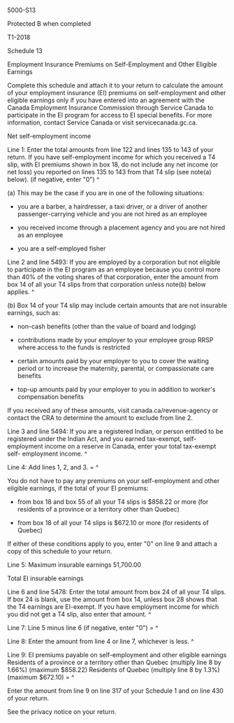 ﻿5000-S13 
 
Protected B when completed 
 
T1-2018 
 
Schedule 13 
 
Employment Insurance Premiums on Self-Employment and Other Eligible Earnings 
 
Complete this schedule and attach it to your return to calculate the amount 
of your employment insurance (EI) premiums on self-employment and other 
eligible earnings only if you have entered into an agreement with the Canada 
Employment Insurance Commission through Service Canada to participate in the 
EI program for access to EI special benefits. For more information, contact 
Service Canada or visit servicecanada.gc.ca. 
 
Net self-employment income 
 
Line 1: Enter the total amounts from line 122 and lines 135 to 143 of your 
return. If you have self-employment income for which you received a T4 slip, 
with EI premiums shown in box 18, do not include any net income (or net loss) 
you reported on lines 135 to 143 from that T4 slip (see note(a) below). (if 
negative, enter "0") ^
 
(a) This may be the case if you are in one of the following situations: 
 
- you are a barber, a hairdresser, a taxi driver, or a driver of another 
passenger-carrying vehicle and you are not hired as an employee 
 
- you received income through a placement agency and you are not hired as an 
employee 
 
- you are a self-employed fisher 
 
Line 2 and line 5493: If you are employed by a corporation but not eligible 
to participate in the EI program as an employee because you control more than 
40% of the voting shares of that corporation, enter the amount from box 14 of 
all your T4 slips from that corporation unless note(b) below applies. ^
 
(b) Box 14 of your T4 slip may include certain amounts that are not insurable 
earnings, such as: 
 
- non-cash benefits (other than the value of board and lodging) 
 
- contributions made by your employer to your employee group RRSP where 
access to the funds is restricted 
 
- certain amounts paid by your employer to you to cover the waiting period or 
to increase the maternity, parental, or compassionate care benefits 
 
- top-up amounts paid by your employer to you in addition to worker's 
compensation benefits 
 
If you received any of these amounts, visit canada.ca/revenue-agency or 
contact the CRA to determine the amount to exclude from line 2. 
 
Line 3 and line 5494: If you are a registered Indian, or person entitled to 
be registered under the Indian Act, and you earned tax-exempt, self-
employment income on a reserve in Canada, enter your total tax-exempt self-
employment income. ^
 
Line 4: Add lines 1, 2, and 3. = ^
 
You do not have to pay any premiums on your self-employment and other 
eligible earnings, if the total of your EI premiums: 
 
- from box 18 and box 55 of all your T4 slips is $858.22 or more (for 
residents of a province or a territory other than Quebec) 
 
- from box 18 of all your T4 slips is $672.10 or more (for residents of 
Quebec) 
 
If either of these conditions apply to you, enter "0" on line 9 and attach a 
copy of this schedule to your return. 
 
Line 5: Maximum insurable earnings 51,700.00 
 
Total EI insurable earnings 
 
Line 6 and line 5478: Enter the total amount from box 24 of all your T4 
slips. If box 24 is blank, use the amount from box 14, unless box 28 shows 
that the T4 earnings are EI-exempt. If you have employment income for which 
you did not get a T4 slip, also enter that amount. ^
 
Line 7: Line 5 minus line 6 (if negative, enter "0") = ^
 
Line 8: Enter the amount from line 4 or line 7, whichever is less. ^
 
Line 9: EI premiums payable on self-employment and other eligible earnings 
Residents of a province or a territory other than Quebec (multiply line 8 by 
1.66%) (maximum $858.22) 
Residents of Quebec (multiply line 8 by 1.3%) (maximum $672.10) = ^
 
Enter the amount from line 9 on line 317 of your Schedule 1 and on line 430 
of your return. 
 
See the privacy notice on your return.
